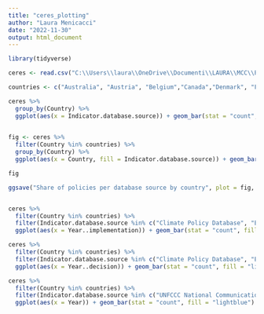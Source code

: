 ---
title: "ceres_plotting"
author: "Laura Menicacci"
date: "2022-11-30"
output: html_document
---

```{r, echo=FALSE}
library(tidyverse)

ceres <- read.csv("C:\\Users\\laura\\OneDrive\\Documenti\\LAURA\\MCC\\Policy databases\\ceres_firstversion.csv")
```

```{r, echo=FALSE, warning=FALSE}
countries <- c("Australia", "Austria", "Belgium","Canada","Denmark", "Finland", "France", "Germany", "Greece", "Ireland", "Italy", "Japan", "Luxembourg", "Netherlands","New Zealand", "Portugal",  "Spain", "Sweden", "Switzerland", "United Kingdom", "United States of America")

ceres %>% 
  group_by(Country) %>% 
  ggplot(aes(x = Indicator.database.source)) + geom_bar(stat = "count", fill = "lightblue", alpha = 0.9) + theme_bw() + xlab("Database source") + labs(title = "Share of policies per database source", subtitle = "Filtered by 21 Annex I countries")
  
```

```{r fig.align="center", echo = FALSE, fig.width = 14, warning=FALSE}
fig <- ceres %>% 
  filter(Country %in% countries) %>% 
  group_by(Country) %>% 
  ggplot(aes(x = Country, fill = Indicator.database.source)) + geom_bar(stat = "count", width = 0.8) + theme_bw() + xlab("Countries") + labs(title = "Share of policies per database source by country", subtitle = "Filtered by 21 Annex I countries")

fig 

ggsave("Share of policies per database source by country", plot = fig, device = "png", width = 10, height = 8)

```

```{r}

```


```{r fig.align="center", echo = FALSE,  warning=FALSE}
ceres %>% 
  filter(Country %in% countries) %>% 
  filter(Indicator.database.source %in% c("Climate Policy Database", "EEA")) %>% 
  ggplot(aes(x = Year..implementation)) + geom_bar(stat = "count", fill = "lightblue") + theme_bw() + labs(title = "Frequency of implementation Years")

```

```{r  fig.align="center", echo = FALSE, fig.width = 14,  warning=FALSE}
ceres %>% 
  filter(Country %in% countries) %>% 
  filter(Indicator.database.source %in% c("Climate Policy Database", "EEA")) %>% 
  ggplot(aes(x = Year..decision)) + geom_bar(stat = "count", fill = "lightblue") + theme_bw() + labs(title = "Frequency of decision years")

```

```{r fig.align="center", echo = FALSE, fig.width = 14,  warning=FALSE}
ceres %>% 
  filter(Country %in% countries) %>% 
  filter(Indicator.database.source %in% c("UNFCCC National Communications", "IEA")) %>% 
  ggplot(aes(x = Year)) + geom_bar(stat = "count", fill = "lightblue") + theme_bw() + labs(title = "Frequency of Year - UNFCCC + IEA")
```

